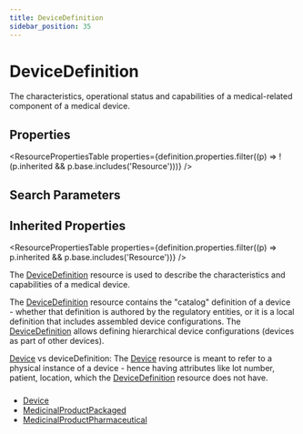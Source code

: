 ```yaml
---
title: DeviceDefinition
sidebar_position: 35
---
```



# DeviceDefinition

The characteristics, operational status and capabilities of a medical-related component of a medical device.

<Tabs queryString="section">
<TabItem value="schema" label="Schema" default>

## Properties

<ResourcePropertiesTable
  properties={definition.properties.filter((p) => !(p.inherited && p.base.includes('Resource')))}
/>

## Search Parameters

<SearchParamsTable searchParams={definition.searchParameters} />

## Inherited Properties

<ResourcePropertiesTable properties={definition.properties.filter((p) => p.inherited && p.base.includes('Resource'))} />

</TabItem>
  <TabItem value="usage" label="Usage">
    <div> <a name="scope"></a>  <p> The <a href="/docs/api/fhir/resources/devicedefinition">DeviceDefinition</a> resource is used to describe the characteristics and capabilities of a medical device.    </p> </div>
    </TabItem>
  <TabItem value="relationships" label="Relationships">
    <div> <a name="bnr"></a>  <p> The <a href="/docs/api/fhir/resources/devicedefinition">DeviceDefinition</a> resource contains the "catalog" definition of a device - whether that definition is authored by the regulatory entities, or it is a local definition that includes assembled device configurations. The <a href="/docs/api/fhir/resources/devicedefinition">DeviceDefinition</a> allows defining hierarchical device configurations (devices as part of other devices). </p> <p> <a href="/docs/api/fhir/resources/device">Device</a> vs deviceDefinition: The <a href="/docs/api/fhir/resources/device">Device</a> resource is meant to refer to a physical instance of a device - hence having attributes like lot number, patient, location, which the <a href="/docs/api/fhir/resources/devicedefinition">DeviceDefinition</a> resource does not have.  </p>    </div>
    </TabItem>
  <TabItem value="backgroundAndContext" label="Background and Context">
    <div> <a name="bnc"></a>  <h3 class="self-link-parent">  <a href="https://www.hl7.org/fhir/devicedefinition.html#8.15.3.1" title="link to here" class="self-link"></a></h3>  </div>
    </TabItem>
  <TabItem value="referencedBy" label="Referenced By">
    <ul><li><a href="/docs/api/fhir/resources/device">Device</a></li>
<li><a href="/docs/api/fhir/resources/medicinalproductpackaged">MedicinalProductPackaged</a></li>
<li><a href="/docs/api/fhir/resources/medicinalproductpharmaceutical">MedicinalProductPharmaceutical</a></li></ul>
    </TabItem>

</Tabs>
